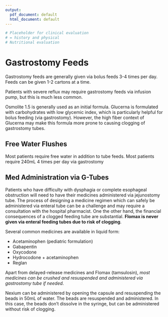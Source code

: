 ```yaml
---
output:
  pdf_document: default
  html_document: default
---
```

```r
# Placeholder for clinical evaluation
# = history and physical
# Nutritional evaluation
```
# Gastrostomy Feeds

Gastrostomy feeds are generally given via bolus feeds 3-4 times per day. Feeds can be given 1-2 cartons at a time. 

Patients with severe reflux may require gastrostomy feeds via infusion pump, but this is much less common.

Osmolite 1.5 is generally used as an initial formula. Glucerna is formulated with carbohydrates with low glycemic index, which is particularly helpful for bolus feeding (via gastrostomy). However, the high fiber context of Glucerna may make this formula more prone to causing clogging of gastrostomy tubes.


## Free Water Flushes

Most patients require free water in addition to tube feeds.  Most patients require 240mL 4 times per day via gastrostomy


## Med Administration via G-Tubes

Patients who have difficulty with dysphagia or complete esophageal obstruction will need to have their medicines administered via jejunostomy tube. The process of designing a medicine regimen which can safely be administered via enteral tube can be a challenge and may require a consultation with the hospital pharmacist. One the other hand, the financial consequences of a clogged feeding tube are substantial. **Flomax is never given via enteral feeding tubes due to risk of clogging**.

Several common medicines are available in liquid form:

- Acetaminophen (pediatric formulation)
- Gabapentin
- Oxycodone
- Hydrocodone + acetaminophen
- Reglan

Apart from delayed-release medicines and Flomax (tamsulosin), *most medicines can be crushed and resuspended and administered via gastrostomy tube if needed*.

Nexium can be administered by opening the capsule and resuspending the beads in 50mL of water.  The beads are resuspended and administered.  In this case, the beads don't dissolve in the syringe, but can be administered without risk of clogging.
